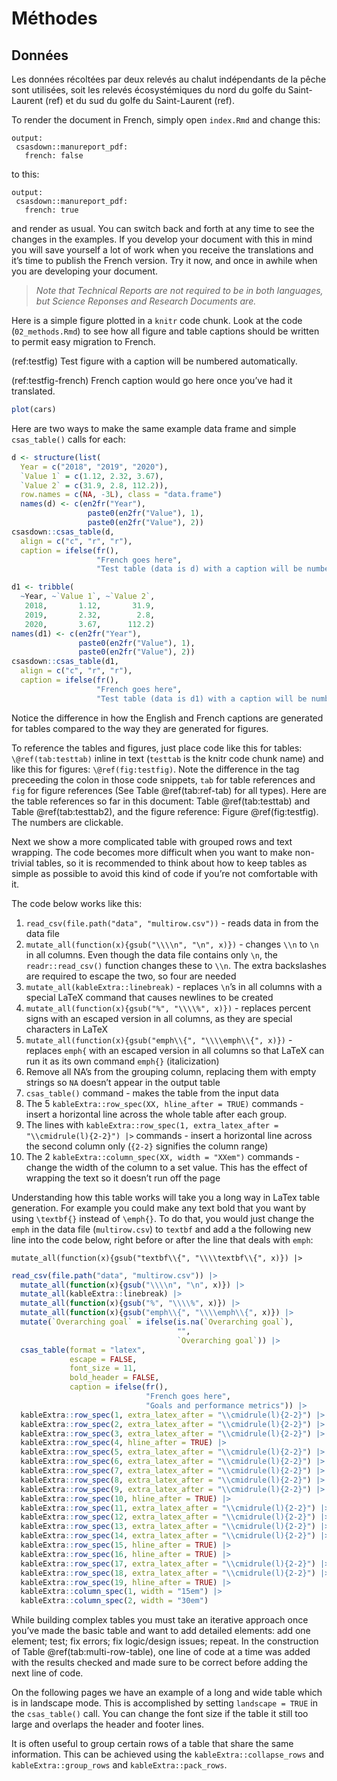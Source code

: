 # Méthodes

## Données

Les données récoltées par deux relevés au chalut indépendants de la pêche sont utilisées, soit les relevés écosystémiques du nord du golfe du Saint-Laurent (ref) et du sud du golfe du Saint-Laurent (ref). 

To render the document in French, simply open `index.Rmd` and change this:

````
output:
 csasdown::manureport_pdf:
   french: false
````
to this:
````
output:
 csasdown::manureport_pdf:
   french: true
````
and render as usual. You can switch back and forth at any time to see the changes in the examples. If you develop your document with this in mind you will save yourself a lot of work when you receive the translations and it's time to publish the French version. Try it now, and once in awhile when you are developing your document.

> *Note that Technical Reports are not required to be in both languages, but Science Reponses and Research Documents are.*

Here is a simple figure plotted in a `knitr` code chunk. Look at the code (`02_methods.Rmd`) to see how all figure and table captions should be written to permit easy migration to French.

(ref:testfig) Test figure with a caption will be numbered automatically.

(ref:testfig-french) French caption would go here once you've had it translated.

```r
plot(cars)
```

Here are two ways to make the same example data frame and simple `csas_table()` calls for each: 

```r
d <- structure(list(
  Year = c("2018", "2019", "2020"), 
  `Value 1` = c(1.12, 2.32, 3.67), 
  `Value 2` = c(31.9, 2.8, 112.2)), 
  row.names = c(NA, -3L), class = "data.frame")
  names(d) <- c(en2fr("Year"),
                 paste0(en2fr("Value"), 1),
                 paste0(en2fr("Value"), 2))
csasdown::csas_table(d,
  align = c("c", "r", "r"),
  caption = ifelse(fr(),
                   "French goes here",
                   "Test table (data is d) with a caption will be numbered automatically."))
```

```r
d1 <- tribble(
  ~Year, ~`Value 1`, ~`Value 2`,
   2018,       1.12,       31.9,
   2019,       2.32,        2.8,
   2020,       3.67,      112.2)
names(d1) <- c(en2fr("Year"),
               paste0(en2fr("Value"), 1),
               paste0(en2fr("Value"), 2))
csasdown::csas_table(d1,
  align = c("c", "r", "r"),
  caption = ifelse(fr(),
                   "French goes here",
                   "Test table (data is d1) with a caption will be numbered automatically."))
```

Notice the difference in how the English and French captions are generated for tables compared to the way they are generated for figures.

To reference the tables and figures, just place code like this for tables: `\@ref(tab:testtab)` inline in text (`testtab` is the knitr code chunk name) and like this for figures: `\@ref(fig:testfig)`. Note the difference in the tag preceeding the colon in those code snippets, `tab` for table references and `fig` for figure references (See Table \@ref(tab:ref-tab) for all types). Here are the table references so far in this document: Table \@ref(tab:testtab) and Table \@ref(tab:testtab2), and the figure reference: Figure \@ref(fig:testfig). The numbers are clickable.

Next we show a more complicated table with grouped rows and text wrapping. The code becomes more difficult when you want to make non-trivial tables, so it is recommended to think about how to keep tables as simple as possible to avoid this kind of code if you're not comfortable with it. 

The code below works like this:

1. `read_csv(file.path("data", "multirow.csv"))` - reads data in from the data file
2. `mutate_all(function(x){gsub("\\\\n", "\n", x)})` -  changes `\\n` to `\n` in all columns. Even though the data file contains only `\n`, the `readr::read_csv()` function changes these to `\\n`. The extra backslashes are required to escape the two, so four are needed
3. `mutate_all(kableExtra::linebreak)` -  replaces `\n`'s in all columns with a special LaTeX command that causes newlines to be created
4. `mutate_all(function(x){gsub("%", "\\\\%", x)})` - replaces percent signs with an escaped version in all columns, as they are special characters in LaTeX
5. `mutate_all(function(x){gsub("emph\\{", "\\\\emph\\{", x)})` - replaces `emph{` with an escaped version in all columns so that LaTeX can run it as its own command `emph{}` (italicization)
6. Remove all NA's from the grouping column, replacing them with empty strings so `NA` doesn't appear in the output table
7. `csas_table()` command - makes the table from the input data
8. The 5 `kableExtra::row_spec(XX, hline_after = TRUE)` commands - insert a horizontal line across the whole table after each group.
9. The lines with `kableExtra::row_spec(1, extra_latex_after = "\\cmidrule(l){2-2}") |>` commands - insert a horizontal line across the second column only (`{2-2}` signifies the column range)
10. The 2 `kableExtra::column_spec(XX, width = "XXem")` commands - change the width of the column to a set value. This has the effect of wrapping the text so it doesn't run off the page

Understanding how this table works will take you a long way in LaTex table generation. For example you could make any text bold that you want by using `\textbf{}` instead of `\emph{}`. To do that, you would just change the `emph` in the data file (`multirow.csv`) to `textbf` and add a the following new line into the code below, right before or after the line that deals with `emph`:

`mutate_all(function(x){gsub("textbf\\{", "\\\\textbf\\{", x)}) |>`

```r
read_csv(file.path("data", "multirow.csv")) |> 
  mutate_all(function(x){gsub("\\\\n", "\n", x)}) |> 
  mutate_all(kableExtra::linebreak) |>
  mutate_all(function(x){gsub("%", "\\\\%", x)}) |> 
  mutate_all(function(x){gsub("emph\\{", "\\\\emph\\{", x)}) |> 
  mutate(`Overarching goal` = ifelse(is.na(`Overarching goal`),
                                     "",
                                     `Overarching goal`)) |> 
  csas_table(format = "latex",
             escape = FALSE,
             font_size = 11,
             bold_header = FALSE,
             caption = ifelse(fr(),
                              "French goes here",
                              "Goals and performance metrics")) |>
  kableExtra::row_spec(1, extra_latex_after = "\\cmidrule(l){2-2}") |> 
  kableExtra::row_spec(2, extra_latex_after = "\\cmidrule(l){2-2}") |> 
  kableExtra::row_spec(3, extra_latex_after = "\\cmidrule(l){2-2}") |> 
  kableExtra::row_spec(4, hline_after = TRUE) |> 
  kableExtra::row_spec(5, extra_latex_after = "\\cmidrule(l){2-2}") |> 
  kableExtra::row_spec(6, extra_latex_after = "\\cmidrule(l){2-2}") |> 
  kableExtra::row_spec(7, extra_latex_after = "\\cmidrule(l){2-2}") |> 
  kableExtra::row_spec(8, extra_latex_after = "\\cmidrule(l){2-2}") |> 
  kableExtra::row_spec(9, extra_latex_after = "\\cmidrule(l){2-2}") |> 
  kableExtra::row_spec(10, hline_after = TRUE) |> 
  kableExtra::row_spec(11, extra_latex_after = "\\cmidrule(l){2-2}") |> 
  kableExtra::row_spec(12, extra_latex_after = "\\cmidrule(l){2-2}") |> 
  kableExtra::row_spec(13, extra_latex_after = "\\cmidrule(l){2-2}") |> 
  kableExtra::row_spec(14, extra_latex_after = "\\cmidrule(l){2-2}") |> 
  kableExtra::row_spec(15, hline_after = TRUE) |> 
  kableExtra::row_spec(16, hline_after = TRUE) |> 
  kableExtra::row_spec(17, extra_latex_after = "\\cmidrule(l){2-2}") |> 
  kableExtra::row_spec(18, extra_latex_after = "\\cmidrule(l){2-2}") |> 
  kableExtra::row_spec(19, hline_after = TRUE) |> 
  kableExtra::column_spec(1, width = "15em") |>
  kableExtra::column_spec(2, width = "30em")

```

While building complex tables you must take an iterative approach once you've made the basic table and want to add detailed elements: add one element; test; fix errors; fix logic/design issues; repeat. In the construction of Table \@ref(tab:multi-row-table), one line of code at a time was added with the results checked and made sure to be correct before adding the next line of code.

On the following pages we have an example of a long and wide table which is in landscape mode. This is accomplished by setting `landscape = TRUE` in the `csas_table()` call. You can change the font size if the table it still too large and overlaps the header and footer lines.

\clearpage

<!-- clearpage ends the page, and also dumps out all floats.
Floats are things like tables and figures. -->
\begin{landscapepage}
```r
yrs <- 1:45
ages <- 1:15
widelong <- matrix(round(rnorm(length(yrs) * length(ages), 20), 4),
  nr = length(yrs),
  nc = length(ages),
  dimnames = list(year = yrs, age = ages))
widelong_df <- data.frame(cbind(yrs, widelong))

csasdown::csas_table(widelong_df,
  col.names = c("Year", as.character(ages)),
  caption = "A long and wide table",
  format = "latex",
  bold_header = FALSE,
  font_size = 8)
```
\end{landscapepage}
\clearpage

It is often useful to group certain rows of a table that share the same information. This can be achieved using the `kableExtra::collapse_rows` and `kableExtra::group_rows` and `kableExtra::pack_rows`.